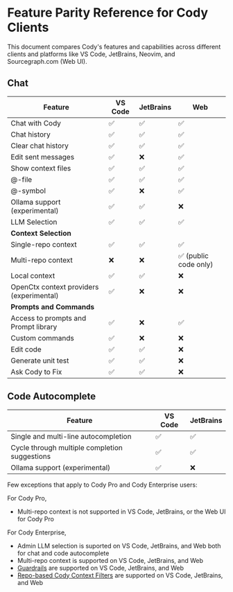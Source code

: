 # Feature Parity Reference for Cody Clients

<p className="subtitle">This document compares Cody's features and capabilities across different clients and platforms like VS Code, JetBrains, Neovim, and Sourcegraph.com (Web UI).</p>

## Chat

|               **Feature**                | **VS Code** | **JetBrains** |       **Web**        |
| ---------------------------------------- | ----------- | ------------- | -------------------- |
| Chat with Cody                           | ✅           | ✅             | ✅                    |
| Chat history                             | ✅           | ✅             | ✅                    |
| Clear chat history                       | ✅           | ✅             | ✅                    |
| Edit sent messages                       | ✅           | ❌             | ✅                    |
| Show context files                       | ✅           | ✅             | ✅                    |
| @-file                                   | ✅           | ✅             | ✅                    |
| @-symbol                                 | ✅           | ❌             | ✅                    |
| Ollama support (experimental)            | ✅           | ✅             | ❌                    |
| LLM Selection                            | ✅           | ✅             | ✅                    |
| **Context Selection**                    |             |               |                      |
| Single-repo context                      | ✅           | ✅             | ✅                    |
| Multi-repo context                       | ❌           | ❌             | ✅ (public code only) |
| Local context                            | ✅           | ✅             | ❌                    |
| OpenCtx context providers (experimental) | ✅           | ❌             | ❌                    |
| **Prompts and Commands**                 |             |               |                      |
| Access to prompts and Prompt library     | ✅           | ❌             | ✅                    |
| Custom commands                          | ✅           | ❌             | ❌                    |
| Edit code                                | ✅           | ✅             | ❌                    |
| Generate unit test                       | ✅           | ✅             | ❌                    |
| Ask Cody to Fix                          | ✅           | ✅             | ❌                    |

## Code Autocomplete

|                  **Feature**                  | **VS Code** | **JetBrains** |
| --------------------------------------------- | ----------- | ------------- |
| Single and multi-line autocompletion          | ✅           | ✅             |
| Cycle through multiple completion suggestions | ✅           | ✅             |
| Ollama support (experimental)                 | ✅           | ❌             |

Few exceptions that apply to Cody Pro and Cody Enterprise users:

For Cody Pro,

- Multi-repo context is not supported in VS Code, JetBrains, or the Web UI for Cody Pro

For Cody Enterprise,

- Admin LLM selection is suported on VS Code, JetBrains, and Web both for chat and code autocomplete
- Multi-repo context is supported on VS Code, JetBrains, and Web
- [Guardrails](/cody/clients/enable-cody-enterprise#guardrails) are supported on VS Code, JetBrains, and Web
- [Repo-based Cody Context Filters](/cody/capabilities/ignore-context#cody-context-filters) are supported on VS Code, JetBrains, and Web
